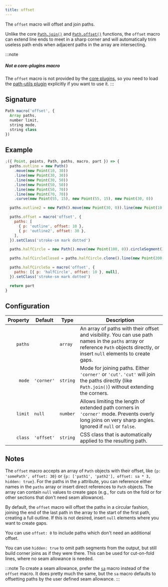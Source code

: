 ```yaml
---
title: offset
---
```


The `offset` macro will offset and join paths.

Unlike the core [`Path.join()`](/reference/api/path/join) and
[`Path.offset()`](/reference/api/path/offset) functions, the `offset`
macro can extend line ends to meet in a sharp corner and will automatically
trim useless path ends when adjacent paths in the array are intersecting.

:::note

##### Not a core-plugins macro

The `offset` macro is not provided by the [core plugins](/reference/plugins/core),
so you need to load the [path-utils plugin](/reference/plugins/path-utils)
explicitly if you want to use it.
:::

## Signature

```js
Path macro('offset', {
  Array paths,
  number limit,
  string mode,
  string class
})
```

## Example

<Example caption="An example of the offset macro">

```js
;({ Point, points, Path, paths, macro, part }) => {
  paths.outline = new Path()
    .move(new Point(10, 30))
    .line(new Point(30, 30))
    .line(new Point(30, 50))
    .line(new Point(50, 50))
    .line(new Point(50, 70))
    .line(new Point(70, 70))
    .curve(new Point(55, 15), new Point(55, 15), new Point(30, 0))

  paths.outline2 = new Path().move(new Point(30, 0)).line(new Point(10, 30))

  paths.offset = macro('offset', {
    paths: [
      { p: 'outline', offset: 10 },
      { p: 'outline2', offset: 30 },
    ],
  }).setClass('stroke-sm mark dotted')

  paths.halfCircle = new Path().move(new Point(100, 0)).circleSegment(37, new Point(200, 0)).hide()

  paths.halfCircleClosed = paths.halfCircle.clone().line(new Point(200, 0)).unhide().close()

  paths.halfCircleSa = macro('offset', {
    paths: [{ p: 'halfCircle', offset: 10 }, null],
  }).setClass('stroke-sm mark dotted')

  return part
}
```

</Example>

## Configuration

| Property | Default    | Type     | Description                                                                                                                                                                     |
| -------: | ---------- | -------- | ------------------------------------------------------------------------------------------------------------------------------------------------------------------------------- |
|  `paths` |            | `array`  | An array of paths with their offset and visibility. You can use path names in the `paths` array or reference `Path` objects directly, or insert `null` elements to create gaps. |
|   `mode` | `'corner'` | `string` | Mode for joining paths. Either `'corner'` or `'cut'`. `'cut'` will join the paths directly (like `Path.join()`) without extending the corners.                                  |
|  `limit` | `null`     | `number` | Allows limiting the length of extended path corners in `'corner'` mode. Prevents overly long joins on very sharp angles. Ignored if `null` or `false`.                          |
|  `class` | `'offset'` | `string` | CSS class that is automatically applied to the resulting path.                                                                                                                  |

## Notes

The `offset` macro accepts an array of `Path` objects with their offset, like `{p: 'somePath', offset: 30}` or `{p: ['path1', 'path2'], offset: sa * 3, hidden: true}`.
For the paths in the `p` attribute, you can reference either names in the `paths` array or insert direct references to `Path` objects.
The array can contain `null` values to create gaps (e.g., for cuts on the fold or for other sections that don't need seam allowance).

By default, the `offset` macro will offset the paths in a circular fashion, joining the end
of the last path in the array to the start of the first path, creating a full outline.
If this is not desired, insert `null` elements where you want to create gaps.

You can use `offset: 0` to include paths which don't need an additional offset.

You can use `hidden: true` to omit path segments from the output, but still build corner joins as if they were there.
This can be used for cut-on-fold lines, where no seam allowance is needed.

:::note
To create a seam allowance, prefer the [`sa`](/reference/macros/sa) macro
instead of the `offset` macro. It does pretty much the same,
but the `sa` macro defaults to offsetting paths by the user defined seam allowance.
:::
